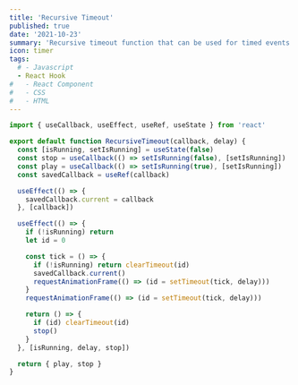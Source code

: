 ```yaml
---
title: 'Recursive Timeout'
published: true
date: '2021-10-23'
summary: 'Recursive timeout function that can be used for timed events.'
icon: timer
tags:
  # - Javascript
  - React Hook
#   - React Component
#   - CSS
#   - HTML
---
```


<CodeBlock>

```js title="snippet.js"
import { useCallback, useEffect, useRef, useState } from 'react'

export default function RecursiveTimeout(callback, delay) {
  const [isRunning, setIsRunning] = useState(false)
  const stop = useCallback(() => setIsRunning(false), [setIsRunning])
  const play = useCallback(() => setIsRunning(true), [setIsRunning])
  const savedCallback = useRef(callback)

  useEffect(() => {
    savedCallback.current = callback
  }, [callback])

  useEffect(() => {
    if (!isRunning) return
    let id = 0

    const tick = () => {
      if (!isRunning) return clearTimeout(id)
      savedCallback.current()
      requestAnimationFrame(() => (id = setTimeout(tick, delay)))
    }
    requestAnimationFrame(() => (id = setTimeout(tick, delay)))

    return () => {
      if (id) clearTimeout(id)
      stop()
    }
  }, [isRunning, delay, stop])

  return { play, stop }
}
```

</CodeBlock>
